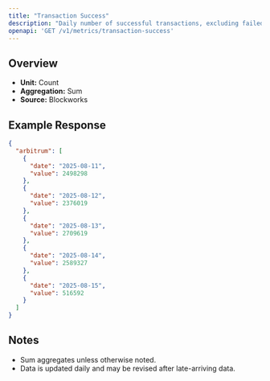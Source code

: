 ```yaml
---
title: "Transaction Success"
description: "Daily number of successful transactions, excluding failed transactions."
openapi: 'GET /v1/metrics/transaction-success'
---
```


## Overview

- **Unit:** Count
- **Aggregation:** Sum
- **Source:** Blockworks

## Example Response

```json
{
  "arbitrum": [
    {
      "date": "2025-08-11",
      "value": 2498298
    },
    {
      "date": "2025-08-12",
      "value": 2376019
    },
    {
      "date": "2025-08-13",
      "value": 2709619
    },
    {
      "date": "2025-08-14",
      "value": 2589327
    },
    {
      "date": "2025-08-15",
      "value": 516592
    }
  ]
}
```

## Notes
- Sum aggregates unless otherwise noted.
- Data is updated daily and may be revised after late-arriving data.
